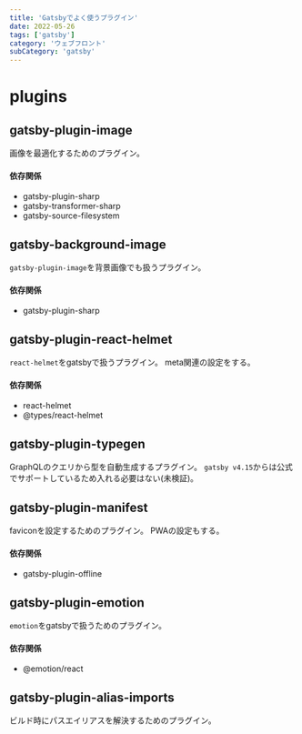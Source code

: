 ```yaml
---
title: 'Gatsbyでよく使うプラグイン'
date: 2022-05-26
tags: ['gatsby']
category: 'ウェブフロント'
subCategory: 'gatsby'
---
```


# plugins

## gatsby-plugin-image

画像を最適化するためのプラグイン。

#### 依存関係

- gatsby-plugin-sharp
- gatsby-transformer-sharp
- gatsby-source-filesystem

## gatsby-background-image

`gatsby-plugin-image`を背景画像でも扱うプラグイン。

#### 依存関係

- gatsby-plugin-sharp

## gatsby-plugin-react-helmet

`react-helmet`をgatsbyで扱うプラグイン。 meta関連の設定をする。

#### 依存関係

- react-helmet
- @types/react-helmet

## gatsby-plugin-typegen

GraphQLのクエリから型を自動生成するプラグイン。 `gatsby v4.15`からは公式でサポートしているため入れる必要はない(未検証)。

## gatsby-plugin-manifest

faviconを設定するためのプラグイン。 PWAの設定もする。

#### 依存関係

- gatsby-plugin-offline

## gatsby-plugin-emotion

`emotion`をgatsbyで扱うためのプラグイン。

#### 依存関係

- @emotion/react

## gatsby-plugin-alias-imports

ビルド時にパスエイリアスを解決するためのプラグイン。
